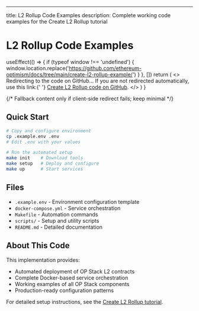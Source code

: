 ---
title: L2 Rollup Code Examples
description: Complete working code examples for the Create L2 Rollup tutorial

# L2 Rollup Code Examples

  useEffect(() => {
    if (typeof window !== 'undefined') {
      window.location.replace('https://github.com/ethereum-optimism/docs/tree/main/create-l2-rollup-example/')
    }
  }, [])
  return (
    <>
      <Info>
        Redirecting to the code on GitHub… If you are not redirected automatically, use this link:{' '}
        <a href="https://github.com/ethereum-optimism/docs/tree/main/create-l2-rollup-example/" target="_blank" rel="noreferrer">Create L2 Rollup code on GitHub</a>.
      </Info>
    </>
  )
}

{/* Fallback content only if client-side redirect fails; keep minimal */}

## Quick Start

```bash
# Copy and configure environment
cp .example.env .env
# Edit .env with your values

# Run the automated setup
make init    # Download tools
make setup   # Deploy and configure
make up      # Start services
```

## Files

*   `.example.env` - Environment configuration template
*   `docker-compose.yml` - Service orchestration
*   `Makefile` - Automation commands
*   `scripts/` - Setup and utility scripts
*   `README.md` - Detailed documentation

## About This Code

This implementation provides:

*   Automated deployment of OP Stack L2 contracts
*   Complete Docker-based service orchestration
*   Working examples of all OP Stack components
*   Production-ready configuration patterns

For detailed setup instructions, see the [Create L2 Rollup tutorial](/operators/chain-operators/tutorials/create-l2-rollup).
